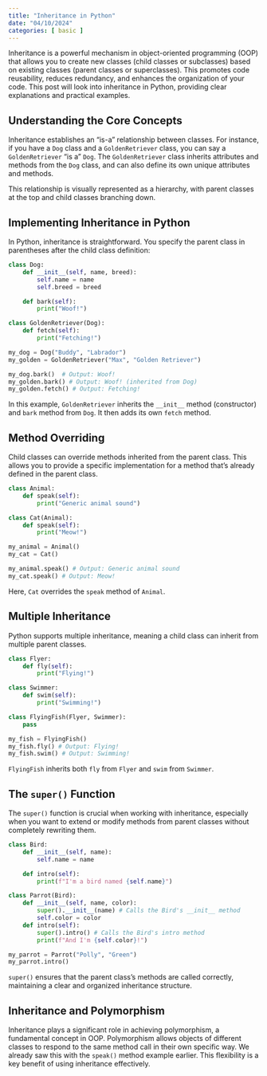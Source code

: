 ```yaml
---
title: "Inheritance in Python"
date: "04/10/2024"
categories: [ basic ]
---
```



Inheritance is a powerful mechanism in object-oriented programming (OOP) that allows you to create new classes (child classes or subclasses) based on existing classes (parent classes or superclasses).  This promotes code reusability, reduces redundancy, and enhances the organization of your code.  This post will look into inheritance in Python, providing clear explanations and practical examples.

## Understanding the Core Concepts

Inheritance establishes an "is-a" relationship between classes. For instance, if you have a `Dog` class and a `GoldenRetriever` class, you can say a `GoldenRetriever` "is a" `Dog`.  The `GoldenRetriever` class inherits attributes and methods from the `Dog` class, and can also define its own unique attributes and methods.

This relationship is visually represented as a hierarchy, with parent classes at the top and child classes branching down.


## Implementing Inheritance in Python

In Python, inheritance is straightforward. You specify the parent class in parentheses after the child class definition:

```python
class Dog:
    def __init__(self, name, breed):
        self.name = name
        self.breed = breed

    def bark(self):
        print("Woof!")

class GoldenRetriever(Dog):
    def fetch(self):
        print("Fetching!")

my_dog = Dog("Buddy", "Labrador")
my_golden = GoldenRetriever("Max", "Golden Retriever")

my_dog.bark()  # Output: Woof!
my_golden.bark() # Output: Woof! (inherited from Dog)
my_golden.fetch() # Output: Fetching!
```

In this example, `GoldenRetriever` inherits the `__init__` method (constructor) and `bark` method from `Dog`.  It then adds its own `fetch` method.


## Method Overriding

Child classes can override methods inherited from the parent class. This allows you to provide a specific implementation for a method that's already defined in the parent class.

```python
class Animal:
    def speak(self):
        print("Generic animal sound")

class Cat(Animal):
    def speak(self):
        print("Meow!")

my_animal = Animal()
my_cat = Cat()

my_animal.speak() # Output: Generic animal sound
my_cat.speak() # Output: Meow!
```

Here, `Cat` overrides the `speak` method of `Animal`.


## Multiple Inheritance

Python supports multiple inheritance, meaning a child class can inherit from multiple parent classes.

```python
class Flyer:
    def fly(self):
        print("Flying!")

class Swimmer:
    def swim(self):
        print("Swimming!")

class FlyingFish(Flyer, Swimmer):
    pass

my_fish = FlyingFish()
my_fish.fly() # Output: Flying!
my_fish.swim() # Output: Swimming!
```

`FlyingFish` inherits both `fly` from `Flyer` and `swim` from `Swimmer`.


## The `super()` Function

The `super()` function is crucial when working with inheritance, especially when you want to extend or modify methods from parent classes without completely rewriting them.

```python
class Bird:
    def __init__(self, name):
        self.name = name

    def intro(self):
        print(f"I'm a bird named {self.name}")

class Parrot(Bird):
    def __init__(self, name, color):
        super().__init__(name) # Calls the Bird's __init__ method
        self.color = color
    def intro(self):
        super().intro() # Calls the Bird's intro method
        print(f"And I'm {self.color}!")

my_parrot = Parrot("Polly", "Green")
my_parrot.intro()

```

`super()` ensures that the parent class's methods are called correctly, maintaining a clear and organized inheritance structure.


##  Inheritance and Polymorphism

Inheritance plays a significant role in achieving polymorphism, a fundamental concept in OOP. Polymorphism allows objects of different classes to respond to the same method call in their own specific way.  We already saw this with the `speak()` method example earlier.  This flexibility is a key benefit of using inheritance effectively.

